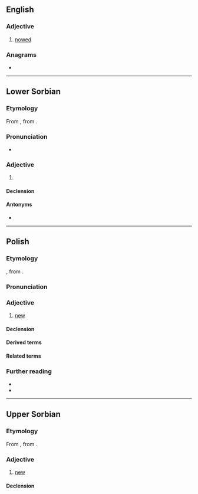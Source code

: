 ==English==

===Adjective===
{{en-adj|-}}

# {{lb|en|heraldry}} [[nowed]]

===Anagrams===
* {{anagrams|en|a=nowy|Yown}}

----

==Lower Sorbian==

===Etymology===
From {{inh|dsb|sla-pro|*nòvъ}}, from {{inh|dsb|ine-pro|*néwos}}.

===Pronunciation===
* {{IPA|dsb|/ˈnowɨ/}}

===Adjective===
{{dsb-adjective|nowšy|adv=nowo}}

# {{l|en|new}}

====Declension====
{{dsb-decl-adj-47|now}}

====Antonyms====
* {{l|dsb|stary||old}}

----

==Polish==

===Etymology===
{{inh+|pl|sla-pro|*nòvъ}}, from {{inh|pl|ine-pro|*néwos}}.

===Pronunciation===
{{pl-p|a=Pl-nowy.ogg}}

===Adjective===
{{pl-adj|nowszy|adv=nowo}}

# [[new]]
#: {{ant|pl|stary}}

====Declension====
{{pl-decl-adj-auto}}

====Derived terms====
{{col3|pl|title=nouns|nowoczesność|gwiazda nowa|nowalijka|nowalia|nowa era|Nowa Fala|nowa miotła|nowa świecka tradycja|Nowak|nowe latko|nowe srebro|nowe stworzenie|nowina|nowinka|nowinkarz|nowinkarstwo|nowomowa|noworodek|nowość|nowostka|nowotwór|nowożeniec|Nowy Rok|nówka
|nowy styl|Nowy Świat|Nowy Testament|nów|obnowiciel|obnowicielka|odnowa|odnowiciel|odnowicielka|ponowa|ponowiciel|ponowicielka}}
{{col3|pl|title=adjectives|nowiuchny|nowiusieńki|nowiuśki|nowiuteńki|nowiutki|nowobogacki|nowoczesny|nowogrecki|nowołaciński|nowomiejski|nowomodny|Nowonarodzony|nowozaciężny|nowożytny|nowinkarski|noworoczny|nowotestamentowy|odnowczy|odnowicielski|odnawialny|ponowny}}
{{col3|pl|title=adverbs|na nowo|od nowa|po nowemu|znów|znowu}}
{{col3|pl|title=verbs|
[[obnawiać]] {{g|impf}}, [[obnawić]] {{g|pf}}|
[[odnawiać]] {{g|impf}}, [[odnowić]] {{g|pf}}|
[[ponawiać]] {{g|impf}}, [[ponowić]] {{g|pf}}|
[[wznawiać]] {{g|impf}}, [[wznowić]] {{g|pf}}|
[[znawiać]] {{g|impf}}, [[znowić]] {{g|pf}}}}
{{col3|pl|title=phrases|nic nowego pod słońcem|Na Nowy Rok przybywa dnia na barani skok}}

====Related terms====
{{col3|pl|title=adjective|niniejszy}}

===Further reading===
* {{R:pl:WSJP}}
* {{R:pl:PWN}}

----

==Upper Sorbian==

===Etymology===
From {{inh|hsb|sla-pro|*nòvъ}}, from {{inh|hsb|ine-pro|*néwos}}.

===Adjective===
{{head|hsb|adjective}}

# [[new]]

====Declension====
{{hsb-decl-adj1|now|now}}